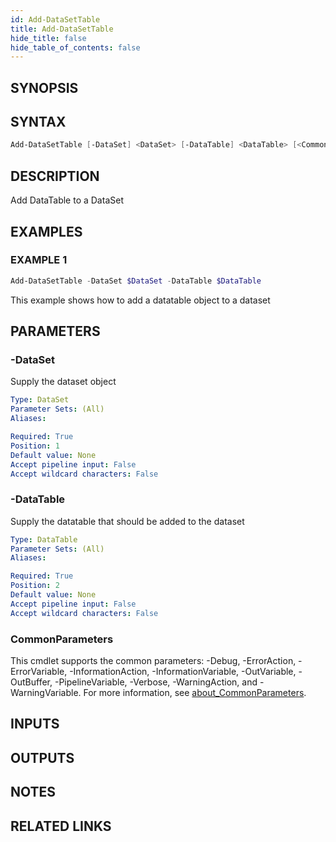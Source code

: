 ```yaml
---
id: Add-DataSetTable
title: Add-DataSetTable
hide_title: false
hide_table_of_contents: false
---
```


## SYNOPSIS

## SYNTAX

```powershell
Add-DataSetTable [-DataSet] <DataSet> [-DataTable] <DataTable> [<CommonParameters>]
```

## DESCRIPTION

Add DataTable to a DataSet

## EXAMPLES

### EXAMPLE 1

```powershell
Add-DataSetTable -DataSet $DataSet -DataTable $DataTable
```

This example shows how to add a datatable object to a dataset

## PARAMETERS

### -DataSet

Supply the dataset object

```yaml
Type: DataSet
Parameter Sets: (All)
Aliases:

Required: True
Position: 1
Default value: None
Accept pipeline input: False
Accept wildcard characters: False
```

### -DataTable

Supply the datatable that should be added to the dataset

```yaml
Type: DataTable
Parameter Sets: (All)
Aliases:

Required: True
Position: 2
Default value: None
Accept pipeline input: False
Accept wildcard characters: False
```

### CommonParameters

This cmdlet supports the common parameters: -Debug, -ErrorAction, -ErrorVariable, -InformationAction, -InformationVariable, -OutVariable, -OutBuffer, -PipelineVariable, -Verbose, -WarningAction, and -WarningVariable. For more information, see [about_CommonParameters](http://go.microsoft.com/fwlink/?LinkID=113216).

## INPUTS

## OUTPUTS

## NOTES

## RELATED LINKS
